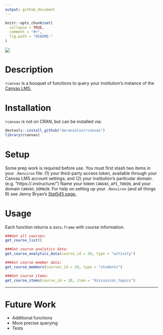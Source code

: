 ```yaml
---
output: github_document
---
```


<!-- README.md is generated from README.Rmd. Please edit that file -->

```r
knitr::opts_chunk$set(
  collapse = TRUE,
  comment = "#>",
  fig.path = "README-"
)
```

![](https://avatars3.githubusercontent.com/u/515326?v=3&s=400)

# Description

`rcanvas` is a bouquet of functions to query your institution's instance of the [Canvas LMS.](https://www.canvaslms.com)

# Installation

`rcanvas` is not on CRAN, but can be installed via:

```r
devtools::install_github("daranzolin/rcanvas")
library(rcanvas)
```

# Setup

Some prep work is required before use. You must first stash two items in your `.Renviron` file: (1) your third-party access token, available through your Canvas LMS account settings; and (2) your institution's particular domain. (e.g. "https://<domain>.instructure/") Name your token `CANVAS_API_TOKEN`, and your domain `CANVAS_DOMAIN`. For help on setting up your `.Renviron` (and all things R) see Jenny Bryan's [Stat545 page.](http://stat545.com/bit003_api-key-env-var.html)

# Usage

Each function returns a `data.frame` with course information.

```r
###Get all courses:
get_course_list()

###Get course analytics data:
get_course_analytics_data(course_id = 20, type = "activity")

###Get course member data:
get_course_members(courses_id = 20, type = "students")

###Get course items:
get_course_items(course_id = 20, item = "discussion_topics")

```

***

# Future Work
* Additional functions
* More precise querying
* Tests
